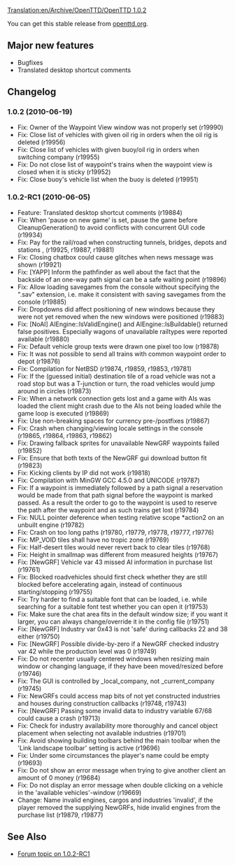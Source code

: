 [[Translation:en/Archive/OpenTTD/OpenTTD 1.0.2]]


{{en/Archive/OpenTTD/NaviPrevNext|prev=en/Archive/OpenTTD/OpenTTD 1.0.1|next=en/Archive/OpenTTD/OpenTTD 1.0.3|date=2010-06-19}}

You can get this stable release from [http://www.openttd.org/en/download-stable openttd.org].

==Major new features==

* Bugfixes
* Translated desktop shortcut comments

==Changelog==

===1.0.2 (2010-06-19)===

* Fix: Owner of the Waypoint View window was not properly set (r19990)
* Fix: Close list of vehicles with given oil rig in orders when the oil rig is deleted (r19956)
* Fix: Close list of vehicles with given buoy/oil rig in orders when switching company (r19955)
* Fix: Do not close list of waypoint's trains when the waypoint view is closed when it is sticky (r19952)
* Fix: Close buoy's vehicle list when the buoy is deleted {{en/Flyspray|3869}} (r19951)

===1.0.2-RC1 (2010-06-05)===

* Feature: Translated desktop shortcut comments (r19884)
* Fix: When 'pause on new game' is set, pause the game before CleanupGeneration() to avoid conflicts with concurrent GUI code {{en/Flyspray|3857}} (r19934)
* Fix: Pay for the rail/road when constructing tunnels, bridges, depots and stations {{en/Flyspray|3859}}, {{en/Flyspray|3827}} (r19925, r19887, r19881)
* Fix: Closing chatbox could cause glitches when news message was shown {{en/Flyspray|3865}} (r19921)
* Fix: [YAPP] Inform the pathfinder as well about the fact that the backside of an one-way path signal can be a safe waiting point {{en/Flyspray|3803}} (r19896)
* Fix: Allow loading savegames from the console without specifying the ".sav" extension, i.e. make it consistent with saving savegames from the console {{en/Flyspray|3761}} (r19885)
* Fix: Dropdowns did affect positioning of new windows because they were not yet removed when the new windows were positioned {{en/Flyspray|3812}} (r19883)
* Fix: [NoAI] AIEngine::IsValidEngine() and AIEngine::IsBuildable() returned false positives. Especially wagons of unavailable railtypes were reported available (r19880)
* Fix: Default vehicle group texts were drawn one pixel too low {{en/Flyspray|3851}} (r19878)
* Fix: It was not possible to send all trains with common waypoint order to depot (r19876)
* Fix: Compilation for NetBSD {{en/Flyspray|3809}} {{en/Flyspray|3840}} {{en/Flyspray|3845}} (r19874, r19859, r19853, r19781)
* Fix: If the (guessed initial) destination tile of a road vehicle was not a road stop but was a T-junction or turn, the road vehicles would jump around in circles {{en/Flyspray|3817}} (r19873)
* Fix: When a network connection gets lost and a game with AIs was loaded the client might crash due to the AIs not being loaded while the game loop is executed {{en/Flyspray|3819}} (r19869)
* Fix: Use non-breaking spaces for currency pre-/postfixes (r19867)
* Fix: Crash when changing/viewing locale settings in the console {{en/Flyspray|3830}} (r19865, r19864, r19863, r19862)
* Fix: Drawing fallback sprites for unavailable NewGRF waypoints failed (r19852)
* Fix: Ensure that both texts of the NewGRF gui download button fit (r19823)
* Fix: Kicking clients by IP did not work {{en/Flyspray|3784}} (r19818)
* Fix: Compilation with MinGW GCC 4.5.0 and UNICODE (r19787)
* Fix: If a waypoint is immediately followed by a path signal a reservation would be made from that path signal before the waypoint is marked passed. As a result the order to go to the waypoint is used to reserve the path after the waypoint and as such trains get lost {{en/Flyspray|3770}} (r19784)
* Fix: NULL pointer deference when testing relative scope *action2 on an unbuilt engine {{en/Flyspray|3828}} (r19782)
* Fix: Crash on too long paths {{en/Flyspray|3807}} (r19780, r19779, r19778, r19777, r19776)
* Fix: MP_VOID tiles shall have no tropic zone {{en/Flyspray|3820}} (r19769)
* Fix: Half-desert tiles would never revert back to clear tiles (r19768)
* Fix: Height in smallmap was different from measured heights {{en/Flyspray|3808}} (r19767)
* Fix: [NewGRF] Vehicle var 43 missed AI information in purchase list (r19761)
* Fix: Blocked roadvehicles should first check whether they are still blocked before accelerating again, instead of continuous starting/stopping (r19755)
* Fix: Try harder to find a suitable font that can be loaded, i.e. while searching for a suitable font test whether you can open it {{en/Flyspray|3740}} (r19753)
* Fix: Make sure the chat area fits in the default window size; if you want it larger, you can always change/override it in the config file {{en/Flyspray|3798}} (r19751)
* Fix: [NewGRF] Industry var 0x43 is not 'safe' during callbacks 22 and 38 either (r19750)
* Fix: [NewGRF] Possible divide-by-zero if a NewGRF checked industry var 42 while the production level was 0 (r19749)
* Fix: Do not recenter usually centered windows when resizing main window or changing language, if they have been moved/resized before {{en/Flyspray|3675}} (r19746)
* Fix: The GUI is controlled by _local_company, not _current_company (r19745)
* Fix: NewGRFs could access map bits of not yet constructed industries and houses during construction callbacks (r19748, r19743)
* Fix: [NewGRF] Passing some invalid data to industry variable 67/68 could cause a crash (r19713)
* Fix: Check for industry availability more thoroughly and cancel object placement when selecting not available industries {{en/Flyspray|3787}} (r19701)
* Fix: Avoid showing building toolbars behind the main toolbar when the 'Link landscape toolbar' setting is active {{en/Flyspray|3781}} (r19696)
* Fix: Under some circumstances the player's name could be empty (r19693)
* Fix: Do not show an error message when trying to give another client an amount of 0 money {{en/Flyspray|3779}} (r19684)
* Fix: Do not display an error message when double clicking on a vehicle in the 'available vehicles'-window (r19669)
* Change: Name invalid engines, cargos and industries 'invalid', if the player removed the supplying NewGRFs, hide invalid engines from the purchase list (r19879, r19877)

== See Also ==
* [http://www.tt-forums.net/viewtopic.php?f=29&t=48731 Forum topic on 1.0.2-RC1]